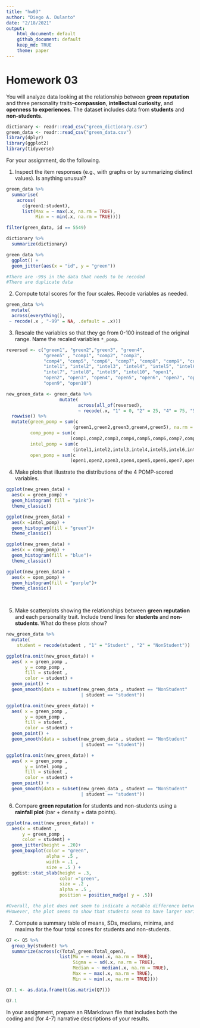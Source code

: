 ```yaml
---
title: "hw03"
author: "Diego A. Dulanto"
date: "2/18/2021"
output:
    html_document: default
    github_document: default
    keep_md: TRUE
    theme: paper
---
```


# Homework 03

You will analyze data looking at the relationship between **green reputation** and three personality traits--**compassion**, **intellectual curiosity**, and **openness to experiences**.
The dataset includes data from **students** and **non-students**.

```r
dictionary <- readr::read_csv("green_dictionary.csv")
green_data <- readr::read_csv("green_data.csv")
library(dplyr) 
library(ggplot2)
library(tidyverse)
```

For your assignment, do the following.

  1. Inspect the item responses (e.g., with graphs or by summarizing distinct values). 
     Is anything unusual?
```r
green_data %>% 
  summarise(
    across(
      c(green1:student),
      list(Max = ~ max(.x, na.rm = TRUE),
           Min = ~ min(.x, na.rm = TRUE))))

filter(green_data, id == 5549)

dictionary %>% 
  summarize(dictionary)

green_data %>% 
  ggplot() +
  geom_jitter(aes(x = "id", y = "green"))

#There are -99s in the data that needs to be recoded
#There are duplicate data
```     

  2. Compute total scores for the four scales. 
     Recode variables as needed.
```r
green_data %>% 
  mutate(
  across(everything(),
 ~ recode(.x , "-99" = NA, .default = .x)))

```
     

  3. Rescale the variables so that they go from 0-100 instead of the original range.
     Name the recaled variables `*_pomp`.
```r
reversed <- c("green1", "green2","green3", "green4", 
              "green5" , "comp1", "comp2", "comp3", 
              "comp4", "comp5", "comp6", "comp7", "comp8", "comp9", "comp10", 
              "intel1", "intel2", "intel3", "intel4", "intel5", "intel6",
              "intel7", "intel8", "intel9", "intel10", "open1",
              "open2", "open3", "open4", "open5", "open6", "open7", "open8",
              "open9", "open10")

new_green_data <- green_data %>% 
                    mutate(
                           across(all_of(reversed),
                           ~ recode(.x, "1" = 0, "2" = 25, "4" = 75, "5" = 100))) %>% 
  rowwise() %>% 
  mutate(green_pomp = sum(c
                         (green1,green2,green3,green4,green5), na.rm = TRUE),
         comp_pomp = sum(c
                        (comp1,comp2,comp3,comp4,comp5,comp6,comp7,comp8,comp9,comp10), na.rm = TRUE),
         intel_pomp = sum(c
                         (intel1,intel2,intel3,intel4,intel5,intel6,intel7,intel8,intel9,intel10), na.rm = TRUE),
         open_pomp = sum(c
                        (open1,open2,open3,open4,open5,open6,open7,open8,open9,open10), na.rm = TRUE))

```
     

  4. Make plots that illustrate the distributions of the 4 POMP-scored variables.
```r
ggplot(new_green_data) +
  aes(x = green_pomp) +
  geom_histogram( fill = "pink")+
  theme_classic()

ggplot(new_green_data) +
  aes(x =intel_pomp) +
  geom_histogram(fill = "green")+
  theme_classic()

ggplot(new_green_data) +
  aes(x = comp_pomp) +
  geom_histogram(fill = "blue")+
  theme_classic()

ggplot(new_green_data) +
  aes(x = open_pomp) +
  geom_histogram(fill = "purple")+
  theme_classic()

 

```


5. Make scatterplots showing the relationships between **green reputation** and each personality trait.
Include trend lines for **students** and **non-students**.
What do these plots show?
```r
new_green_data %>%
  mutate(
    student = recode(student , "1" = "Student" , "2" = "NonStudent"))

ggplot(na.omit(new_green_data)) +
  aes( x = green_pomp ,
       y = comp_pomp ,
       fill = student , 
       color = student) +
  geom_point() +
  geom_smooth(data = subset(new_green_data , student == "NonStudent" 
                            | student == "student"))

ggplot(na.omit(new_green_data)) +
  aes( x = green_pomp ,
       y = open_pomp ,
       fill = student , 
       color = student) +
  geom_point() +
  geom_smooth(data = subset(new_green_data , student == "NonStudent" 
                            | student == "student"))

ggplot(na.omit(new_green_data)) +
  aes( x = green_pomp ,
       y = intel_pomp ,
       fill = student , 
       color = student) +
  geom_point() +
  geom_smooth(data = subset(new_green_data , student == "NonStudent" 
                            | student == "student"))
```

  6. Compare **green reputation** for students and non-students using a **rainfall plot** (bar + density + data points).
```r
ggplot(na.omit(new_green_data)) +
  aes(x = student , 
      y = green_pomp , 
      color = student) +
  geom_jitter(height = .20)+
  geom_boxplot(color = "green",
               alpha = .5 ,
               width = .1 , 
               size = .5 ) +  
  ggdist::stat_slab(height = .3,
                    color ="green",
                    size = .2 ,
                    alpha = .5 ,
                    position = position_nudge( y = .5))

#Overall, the plot does not seem to indicate a notable difference between students and non-students for the green reputation scale. 
#However, the plot seems to show that students seem to have larger variance and a lower mean.

```
  

  7. Compute a summary table of means, SDs, medians, minima, and maxima for the four total scores for students and non-students.
```r
Q7 <- Q5 %>%
  group_by(student) %>% 
  summarize(across(c(Total_green:Total_open),
                    list(Mu = ~ mean(.x, na.rm = TRUE),
                         Sigma = ~ sd(.x, na.rm = TRUE),
                         Median = ~ median(.x, na.rm = TRUE),
                         Max = ~ max(.x, na.rm = TRUE),
                         Min = ~ min(.x, na.rm = TRUE))))

Q7.1 <- as.data.frame(t(as.matrix(Q7)))

Q7.1

```
  

  
In your assignment, prepare an RMarkdown file that includes both the coding and (for 4-7) narrative descriptions of your results.
